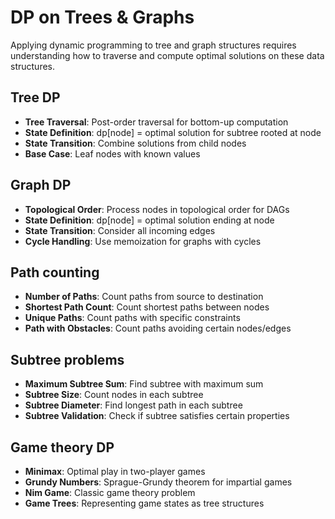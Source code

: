 # DP on Trees & Graphs

Applying dynamic programming to tree and graph structures requires understanding how to traverse and compute optimal solutions on these data structures.

## Tree DP

- **Tree Traversal**: Post-order traversal for bottom-up computation
- **State Definition**: dp[node] = optimal solution for subtree rooted at node
- **State Transition**: Combine solutions from child nodes
- **Base Case**: Leaf nodes with known values

## Graph DP

- **Topological Order**: Process nodes in topological order for DAGs
- **State Definition**: dp[node] = optimal solution ending at node
- **State Transition**: Consider all incoming edges
- **Cycle Handling**: Use memoization for graphs with cycles

## Path counting

- **Number of Paths**: Count paths from source to destination
- **Shortest Path Count**: Count shortest paths between nodes
- **Unique Paths**: Count paths with specific constraints
- **Path with Obstacles**: Count paths avoiding certain nodes/edges

## Subtree problems

- **Maximum Subtree Sum**: Find subtree with maximum sum
- **Subtree Size**: Count nodes in each subtree
- **Subtree Diameter**: Find longest path in each subtree
- **Subtree Validation**: Check if subtree satisfies certain properties

## Game theory DP

- **Minimax**: Optimal play in two-player games
- **Grundy Numbers**: Sprague-Grundy theorem for impartial games
- **Nim Game**: Classic game theory problem
- **Game Trees**: Representing game states as tree structures
